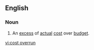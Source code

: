 ==English==


===Noun===
{{en-noun|sg=[[cost]] [[overrun]]}}

#{{accounting}} An [[excess]] of [[actual]] [[cost]] over [[budget]].

[[vi:cost overrun]]